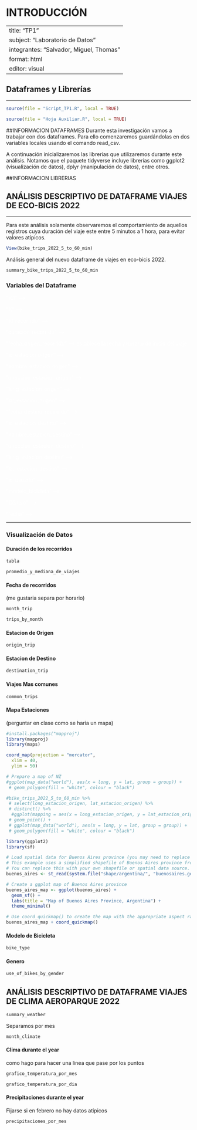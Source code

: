 # INTRODUCCIÓN

---
title: "TP1"
subject: "Laboratorio de Datos"
integrantes: "Salvador, Miguel, Thomas"
format: html
editor: visual
---

## Dataframes y Librerías

------------------------------------------------------------------------


```r
source(file = "Script_TP1.R", local = TRUE)

source(file = "Hoja Auxiliar.R", local = TRUE)
```

##INFORMACION DATAFRAMES
Durante esta investigación vamos a trabajar con dos dataframes. Para ello comenzaremos guardándolas en dos variables locales usando el comando read_csv.



A continuación inicializaremos las librerías que utilizaremos durante este análisis. Notamos que el paquete tidyverse incluye librerías como ggplot2 (visualización de datos), dplyr (manipulación de datos), entre otros.

##INFORMACION LIBRERIAS


## ANÁLISIS DESCRIPTIVO DE DATAFRAME VIAJES DE ECO-BICIS 2022

------------------------------------------------------------------------

Para este análisis solamente observaremos el comportamiento de aquellos registros cuya duración del viaje este entre 5 minutos a 1 hora, para evitar valores atípicos.
```r
View(bike_trips_2022_5_to_60_min)
```


Análisis general del nuevo dataframe de viajes en eco-bicis 2022.

```r
summary_bike_trips_2022_5_to_60_min
```


### Variables del Dataframe

::: {style="color: white;"}
"X.1" \--\>

"X" \--\>

"Id_recorrido" \--\>

"duracion_recorrido" \--\>

"fecha_origen_recorrido" \--\> establece la fecha y horario de inicio del viaje

"id_estacion_origen" \--\>

"nombre_estacion_origen" \--\>

"direccion_estacion_origen" \--\>

"long_estacion_origen" \--\>

"lat_estacion_origen" \--\>

"fecha_destino_recorrido" \--\>

"id_estacion_destino" \--\>

"nombre_estacion_destino" \--\>

"direccion_estacion_destino" \--\>

"long_estacion_destino" \--\>

"lat_estacion_destino" \--\>

"id_usuario" \--\>

"modelo_bicicleta" \--\>

"Género" \--\>

"fecha" \--\>
:::

------------------------------------------------------------------------

### Visualización de Datos

#### Duración de los recorridos

```r
tabla
```

```r
promedio_y_mediana_de_viajes
```

#### Fecha de recorridos

(me gustaria separa por horario)

```r
month_trip
```

```r
trips_by_month 
```

#### Estacion de Origen

```r
origin_trip
```

#### Estacion de Destino

```r
destination_trip
```

#### Viajes Mas comunes

```r
common_trips
```

#### Mapa Estaciones

(perguntar en clase como se haria un mapa)

```r
#install.packages("mapproj")
library(mapproj)
library(maps)

coord_map(projection = "mercator",
  xlim = 40,
  ylim = 50)

# Prepare a map of NZ
#ggplot(map_data("world"), aes(x = long, y = lat, group = group)) +
 # geom_polygon(fill = "white", colour = "black") 

#bike_trips_2022_5_to_60_min %>% 
 # select(long_estacion_origen, lat_estacion_origen) %>% 
 # distinct() %>% 
  #ggplot(mapping = aes(x = long_estacion_origen, y = lat_estacion_origen)) + 
 # geom_point() + 
 # ggplot(map_data("world"), aes(x = long, y = lat, group = group)) +
 # geom_polygon(fill = "white", colour = "black") 
```

```r
library(ggplot2)
library(sf)

# Load spatial data for Buenos Aires province (you may need to replace this with your own data)
# This example uses a simplified shapefile of Buenos Aires province from the 'maps' package.
# You can replace this with your own shapefile or spatial data source.
buenos_aires <- st_read(system.file("shape/argentina/", "buenosaires.geojson", package = "sf"))

# Create a ggplot map of Buenos Aires province
buenos_aires_map <- ggplot(buenos_aires) +
  geom_sf() +
  labs(title = "Map of Buenos Aires Province, Argentina") +
  theme_minimal()

# Use coord_quickmap() to create the map with the appropriate aspect ratio
buenos_aires_map + coord_quickmap()
```

#### Modelo de Bicicleta

```r
bike_type 
```

#### Genero

```r
use_of_bikes_by_gender 
```

## ANÁLISIS DESCRIPTIVO DE DATAFRAME VIAJES DE CLIMA AEROPARQUE 2022

```r
summary_weather
```

Separamos por mes

```r
month_climate
```

#### Clima durante el year

como hago para hacer una linea que pase por los puntos

```r
grafico_temperatura_por_mes 

grafico_temperatura_por_dia 
```

#### Precipitaciones durante el year

Fijarse si en febrero no hay datos atipicos

```r
precipitaciones_por_mes
```
